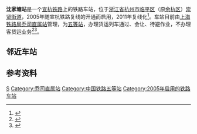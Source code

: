 {{Infobox China railway station
|车站名称 = 沈家塘站
|图片 = 201607 Conductor of Shenjiatang Station.jpg
|图片介绍 = 沈家塘站站房
|车站名称拼音 = Shen Jia Tang
|英文名称 = Shenjiatang Railway Station
|车站代码 = 31898
|电报码 = PNH<ref>{{cite book|author=[[中华人民共和国铁道部|中华人民共和国铁道部]]|title=铁路电报站名略号（2012）|publisher=中国铁道出版社|location=北京|year=2012|unified=15113·3468|pages=113}}</ref>
|拼音码 = SJT
|车站类型 = 越行站
|车站位置 = [[浙江省|浙江省]][[杭州市|杭州市]][[临平区|临平区]][[崇贤街道|崇贤街道]]
|坐标 = {{coord|30.3737951|N|120.1605532|E|display=inline,title}}
|归属 = [[上海铁路局|上海铁路局]][[乔司直属站|乔司直属站]]<ref>{{cite news|title=浙江铁路的货运枢纽乔司站20岁啦|url=http://www.qjwb.com.cn/qbnews/20160611/DZ4B2N3I258943.html|date=2016-06-11|publisher=钱江晚报|access-date=2016-07-20|archive-url=https://web.archive.org/web/20160821120614/http://www.qjwb.com.cn/qbnews/20160611/DZ4B2N3I258943.html|archive-date=2016-08-21|dead-url=yes}}</ref>
|线路 = [[宣杭铁路|宣杭铁路]]
|车站等级 = 
|月台数目 = 1
|站台面 =
|股道数目 = 
|网站 = 
}}
'''沈家塘站'''是一个[[宣杭铁路|宣杭铁路]]上的铁路车站，位于[[浙江省|浙江省]][[杭州市|杭州市]][[临平区|临平区]]（原[[余杭区|余杭区]]）[[崇贤街道|崇贤街道]]，2005年随宣杭铁路复线的开通而启用，2011年复线化<ref>{{cite news|title=宣杭北环线乔司至行宫塘复线开通启用|url=http://zj.people.com.cn/GB/16466004.html|publisher=人民网|date=2011-12-01|accessdate=2019-03-22|archive-date=2019-03-22|archive-url=https://web.archive.org/web/20190322161448/http://zj.people.com.cn/GB/16466004.html|dead-url=no}}</ref>。车站目前由[[上海铁路局|上海铁路局]][[乔司直属站|乔司直属站]]管理，为[[五等站_(中国大陆)|五等站]]，办理货运列车通过、会让、待避作业，不办理客货运业务<ref>{{cite web|title=铁路货运营业办理站 上海铁路局|url=http://www.12306.cn/mormhweb/hyfw/ywzx/jzxyyblz/201001/t20100112_1461.html|publisher=12306|accessdate=2016-07-20|archive-date=2016-02-06|archive-url=https://web.archive.org/web/20160206104139/http://www.12306.cn/mormhweb/hyfw/ywzx/jzxyyblz/201001/t20100112_1461.html|dead-url=no}}</ref><ref>{{cite article|author=中铁上海设计院集团有限公司|title=改建铁路泗安至杭州电气化改造工程环境影响报告书|url=http://www.sty.sh.cn/attach/-1/1712141658303757232.pdf|date=2015-09|access-date=2019-03-18|archive-date=2019-05-12|archive-url=https://web.archive.org/web/20190512165410/http://www.sty.sh.cn/attach/-1/1712141658303757232.pdf|dead-url=no}}</ref>。

==邻近车站==
{{start rail box|[[File:China_Railways.svg|16px]] [[中国铁路|中国铁路]]}}
{{s-inop|[[行宫塘站|行宫塘站]]|{{站|宣城}}方向}}
{{s-line|[[宣杭铁路|宣杭铁路]]<br />{{0}}← 5km 沈家塘站 10km →}}
{{s-inop|[[星桥站_(中国铁路)|星桥站]]|[[乔司站_(中国铁路)|乔司]]方向}}
{{end box}}

==参考资料==
{{commonscat|Shenjiatang Railway Station}}
{{reflist}}

{{宣杭铁路}}
{{杭州铁路车站}}

[[Category:临平区铁路车站|S]]
[[Category:乔司直属站|Category:乔司直属站]]
[[Category:中国铁路五等站|Category:中国铁路五等站]]
[[Category:2005年启用的铁路车站|Category:2005年启用的铁路车站]]